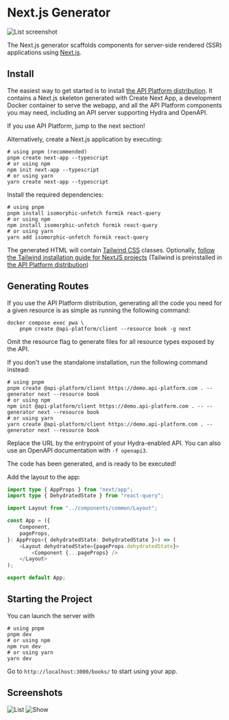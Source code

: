 # Next.js Generator

![List screenshot](images/nextjs/create-client-nextjs-list.png)

The Next.js generator scaffolds components for server-side rendered (SSR) applications using [Next.js](https://nextjs.org/).

## Install

The easiest way to get started is to install [the API Platform distribution](../distribution/index.md).
It contains a Next.js skeleton generated with Create Next App,
a development Docker container to serve the webapp, and all the API Platform components you may need, including an API server
supporting Hydra and OpenAPI.

If you use API Platform, jump to the next section!

Alternatively, create a Next.js application by executing:

```console
# using pnpm (recommended)
pnpm create next-app --typescript
# or using npm
npm init next-app --typescript
# or using yarn
yarn create next-app --typescript
```

Install the required dependencies:

```console
# using pnpm
pnpm install isomorphic-unfetch formik react-query
# or using npm
npm install isomorphic-unfetch formik react-query
# or using yarn
yarn add isomorphic-unfetch formik react-query
```

The generated HTML will contain [Tailwind CSS](https://tailwindcss.com) classes.
Optionally, [follow the Tailwind installation guide for NextJS projects](https://tailwindcss.com/docs/guides/nextjs)
(Tailwind is preinstalled in [the API Platform distribution](../distribution/index.md))

## Generating Routes

If you use the API Platform distribution, generating all the code you need for a given resource is as simple as running the following command:

```console
docker compose exec pwa \
    pnpm create @api-platform/client --resource book -g next
```

Omit the resource flag to generate files for all resource types exposed by the API.

If you don't use the standalone installation, run the following command instead:

```console
# using pnpm
pnpm create @api-platform/client https://demo.api-platform.com . --generator next --resource book
# or using npm
npm init @api-platform/client https://demo.api-platform.com . -- --generator next --resource book
# or using yarn
yarn create @api-platform/client https://demo.api-platform.com . --generator next --resource book
```

Replace the URL by the entrypoint of your Hydra-enabled API.
You can also use an OpenAPI documentation with `-f openapi3`.

The code has been generated, and is ready to be executed!

Add the layout to the app:

```typescript
import type { AppProps } from "next/app";
import type { DehydratedState } from "react-query";

import Layout from "../components/common/Layout";

const App = ({
    Component,
    pageProps,
}: AppProps<{ dehydratedState: DehydratedState }>) => (
    <Layout dehydratedState={pageProps.dehydratedState}>
        <Component {...pageProps} />
    </Layout>
);

export default App;
```

## Starting the Project

You can launch the server with

```console
# using pnpm
pnpm dev
# or using npm
npm run dev
# or using yarn
yarn dev
```

Go to `http://localhost:3000/books/` to start using your app.

## Screenshots

![List](images/nextjs/create-client-nextjs-list.png)
![Show](images/nextjs/create-client-nextjs-show.png)
